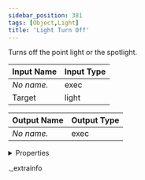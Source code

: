 ```yaml
---
sidebar_position: 381
tags: [Object,Light]
title: 'Light Turn Off'
---
```


Turns off the point light or the spotlight.



<IChip uuid="0f96406e-af69-4f6c-a430-c6b004457ef4" />

| Input Name | Input Type |
|-----------|-----------|
| *No name.* | exec |
| Target | light |

| Output Name | Output Type |
|-----------|-----------|
| *No name.* | exec |


<details>
  <summary>Properties</summary>
  <div>
    <div>
    <table>
      <thead>
        <tr>
          <th>Room availability:</th>
          <th>Available everywhere</th>
        </tr>
        <tr>
          <th>Is beta required?</th>
          <th>No</th>
        </tr>
        <tr>
          <th>Is this chip a trolling risk?</th>
          <th>No</th>
        </tr>
        <tr>
          <th>Is this chip a role assignment risk?</th>
          <th>No</th>
        </tr>
        <tr>
          <th>Chip UUID</th>
          <th>0f96406e-af69-4f6c-a430-c6b004457ef4</th>
        </tr>
      </thead>
    </table>
    </div>
  </div>
</details>

._extrainfo